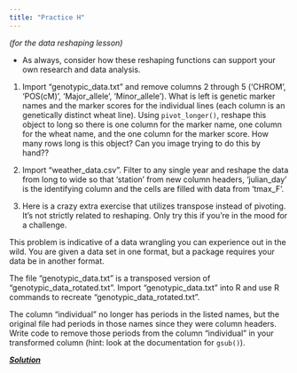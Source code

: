 ```yaml
---
title: "Practice H"
---
```


*(for the data reshaping lesson)*

* As always, consider how these reshaping functions can support your own research and data analysis. 

(@) Import "genotypic_data.txt" and remove columns 2 through 5 ('CHROM', 'POS(cM)', 'Major_allele', 'Minor_allele'). What is left is genetic marker names and the marker scores for the individual lines (each column is an genetically distinct wheat line). Using `pivot_longer()`, reshape this object to long so there is one column for the marker name, one column for the wheat name, and the one column for the marker score. How many rows long is this object? Can you image trying to do this by hand??

(@) Import "weather_data.csv". Filter to any single year and reshape the data from long to wide so that 'station' from new column headers, 'julian_day' is the identifying column and the cells are filled with data from 'tmax_F'. 

(@) Here is a crazy extra exercise that utilizes transpose instead of pivoting. It's not strictly related to reshaping. Only try this if you're in the mood for a challenge. 

This problem is indicative of a data wrangling you can experience out in the wild. You are given a data set in one format, but a package requires your data be in another format. 

The file "genotypic_data.txt" is a transposed version of "genotypic_data_rotated.txt". Import  "genotypic_data.txt" into R and use R commands to recreate "genotypic_data_rotated.txt".

The column "individual" no longer has periods in the listed names, but the original file had periods in those names since they were column headers. Write code to remove those periods from the column "individual" in your transformed column (hint: look at the documentation for `gsub()`). 


[***Solution***](../practice/solution-H.qmd)
